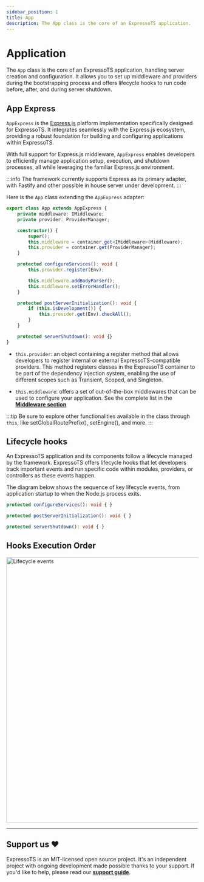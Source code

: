 ```yaml
---
sidebar_position: 1
title: App
description: The App class is the core of an ExpressoTS application.
---
```



# Application

The `App` class is the core of an ExpressoTS application, handling server creation and configuration.
It allows you to set up middleware and providers during the bootstrapping process and offers lifecycle hooks
to run code before, after, and during server shutdown.

## App Express

`AppExpress` is the [Express.js](https://expressjs.com/) platform implementation specifically designed for ExpressoTS.
It integrates seamlessly with the Express.js ecosystem, providing a robust foundation for building
and configuring applications within ExpressoTS.

With full support for Express.js middleware, `AppExpress` enables developers to efficiently manage application setup, execution, and shutdown processes,
all while leveraging the familiar Express.js environment.

:::info
The framework currently supports Express as its primary adapter, with Fastify and other possible in house server under development.
:::

Here is the `App` class extending the `AppExpress` adapter:

```typescript title="app.provider.ts"
export class App extends AppExpress {
    private middleware: IMiddleware;
    private provider: ProviderManager;

    constructor() {
        super();
        this.middleware = container.get<IMiddleware>(Middleware);
        this.provider = container.get(ProviderManager);
    }

    protected configureServices(): void {
        this.provider.register(Env);

        this.middleware.addBodyParser();
        this.middleware.setErrorHandler();
    }

    protected postServerInitialization(): void {
        if (this.isDevelopment()) {
            this.provider.get(Env).checkAll();
        }
    }

    protected serverShutdown(): void {}
}
```

-   `this.provider`: an object containing a register method that allows developers to register internal
    or external ExpressoTS-compatible providers. This method registers classes in the ExpressoTS container
    to be part of the dependency injection system, enabling the use of different scopes such as Transient, Scoped, and Singleton.

-   `this.middleware`: offers a set of out-of-the-box middlewares that can be used to configure your application.
    See the complete list in the **[Middleware section](../features/middleware.md)**

:::tip
Be sure to explore other functionalities available in the class through `this`, like setGlobalRoutePrefix(), setEngine(), and more.
:::

## Lifecycle hooks

An ExpressoTS application and its components follow a lifecycle managed by the framework.
ExpressoTS offers lifecycle hooks that let developers track important events and run specific
code within modules, providers, or controllers as these events happen.

The diagram below shows the sequence of key lifecycle events, from application startup to when the Node.js process exits.

```typescript title="Add any service to initialize before the server starts."
protected configureServices(): void { }
```

```typescript title="Add any service to run after the server starts."
protected postServerInitialization(): void { }
```

```typescript title="Add any service to run after the server shuts down."
protected serverShutdown(): void { }
```

## Hooks Execution Order

<div style={{ textAlign: "center" }}>
    <img src={imgAppLifecycle} width="700px" height="700px" alt="Lifecycle events" />
</div>

---

## Support us ❤️

ExpressoTS is an MIT-licensed open source project. It's an independent project with ongoing development made possible thanks to your support.
If you'd like to help, please read our **[support guide](../support-us.mdx)**.
